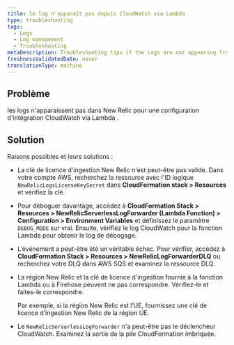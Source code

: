 ```yaml
---
title: le log n'apparaît pas depuis CloudWatch via Lambda
type: troubleshooting
tags:
  - Logs
  - Log management
  - Troubleshooting
metaDescription: Troubleshooting tips if the Logs are not appearing from CloudWatch via Lambda.
freshnessValidatedDate: never
translationType: machine
---
```


## Problème

les logs n&apos;apparaissent pas dans New Relic pour une configuration d&apos;intégration CloudWatch via Lambda .

## Solution

Raisons possibles et leurs solutions :

* La clé de licence d&apos;ingestion New Relic n&apos;est peut-être pas valide. Dans votre compte AWS, recherchez la ressource avec l&apos;ID logique `NewRelicLogsLicenseKeySecret` dans <DNT>**CloudFormation stack &gt; Resources**</DNT> et vérifiez la clé.

* Pour déboguer davantage, accédez à <DNT>**CloudFormation Stack &gt; Resources &gt; NewRelicServerlessLogForwarder (Lambda Function) &gt; Configuration &gt; Environment Variables**</DNT> et définissez le paramètre `DEBUG_MODE` sur vrai. Ensuite, vérifiez le log CloudWatch pour la fonction Lambda pour obtenir le log de débogage.

* L’événement a peut-être été un véritable échec. Pour vérifier, accédez à <DNT>**CloudFormation Stack &gt; Resources &gt; NewRelicLogForwarderDLQ**</DNT> ou recherchez votre DLQ dans AWS SQS et examinez la ressource DLQ.

* La région New Relic et la clé de licence d&apos;ingestion fournie à la fonction Lambda ou à Firehose peuvent ne pas correspondre. Vérifiez-le et faites-le correspondre.

  Par exemple, si la région New Relic est l’UE, fournissez une clé de licence d’ingestion New Relic de la région UE.

* Le `NewRelicServerlessLogForwarder` n&apos;a peut-être pas le déclencheur CloudWatch. Examinez la sortie de la pile CloudFormation imbriquée.